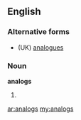 ==English==

===Alternative forms===
* (UK) [[analogues]]

===Noun===
'''analogs'''

# {{US}} {{plural of|[[analog]]}}

[[ar:analogs]]
[[my:analogs]]